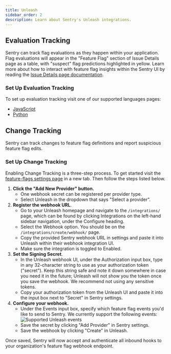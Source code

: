 ```yaml
---
title: Unleash
sidebar_order: 2
description: Learn about Sentry's Unleash integrations.
---
```


## Evaluation Tracking

Sentry can track flag evaluations as they happen within your application.  Flag evaluations will appear in the "Feature Flag" section of Issue Details page as a table, with "suspect" flag predictions highlighted in yellow. Learn more about how to interact with feature flag insights within the Sentry UI by reading the [Issue Details page documentation](/product/issues/issue-details/#feature-flags).

### Set Up Evaluation Tracking

To set up evaluation tracking visit one of our supported languages pages:
* [JavaScript](/platforms/javascript/configuration/integrations/unleash/)
* [Python](/platforms/python/integrations/unleash/)

## Change Tracking

Sentry can track changes to feature flag definitions and report suspicious feature flag edits.

### Set Up Change Tracking

Enabling Change Tracking is a three-step process. To get started visit the [feature-flags settings page](https://sentry.io/orgredirect/organizations/:orgslug/settings/feature-flags) in a new tab. Then follow the steps listed below.

1. **Click the "Add New Provider" button.**
    - One webhook secret can be registered per provider type.
    - Select Unleash in the dropdown that says "Select a provider".
2. **Register the webhook URL**.
    - Go to your Unleash homepage and navigate to the `/integrations/` page, which can be found by clicking Integrations on the left-hand sidebar navigation, under the Configure heading. 
    - Select the Webhook option. You should be on the `/integrations/create/webhook/` page.
    - Copy the provided Sentry webhook URL in settings and paste it into Unleash within their webhook integration UI.
    - Make sure the integration is toggled to Enabled.
3. **Set the Signing Secret**.
    - In the Unleash webhook UI, under the Authorization input box, type in any 32-character string to use as your authorization token ("secret"). Keep this string safe and note it down somewhere in case you need it in the future; Unleash will not show you the token once you save the webhook. We recommend not using any sensitive tokens.
    - Copy your authorization token from the Unleash UI and paste it into the input box next to "Secret" in Sentry settings.
4. **Configure your webhook.**
    - Under the Events input box, specify which feature flag events you'd like to send to Sentry. We currently support the following events: ![Supported Unleash events](./img/unleash-events.png)
    - Save the secret by clicking "Add Provider" in Sentry settings.
    - Save the webhook by clicking "Create" in Unleash.

Once saved, Sentry will now accept and authenticate all inbound hooks to your organization's feature flag webhook endpoint.

